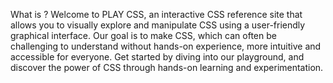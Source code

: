 
What is <TitleLabel /> ?
Welcome to PLAY CSS, an interactive CSS reference site that allows you to visually explore and manipulate CSS using a user-friendly graphical interface.
Our goal is to make CSS, which can often be challenging to understand without hands-on experience, more intuitive and accessible for everyone.
Get started by diving into our playground, and discover the power of CSS through hands-on learning and experimentation.
